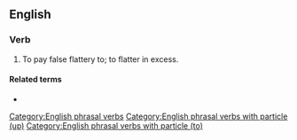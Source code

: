 ==English==

===Verb===
{{head|en|verb|head=[[kiss]] [[up]] [[to]]}}
# {{lb|en|transitive|idiomatic}} To pay false flattery to; to flatter in excess.

====Related terms====
* {{l|en|kiss up}}

[[Category:English phrasal verbs]]
[[Category:English phrasal verbs with particle (up)]]
[[Category:English phrasal verbs with particle (to)]]